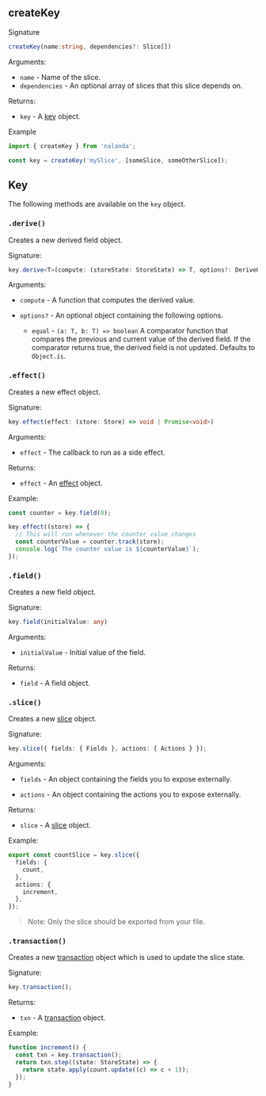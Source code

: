 ## createKey

Signature

```ts
createKey(name:string, dependencies?: Slice[])
```

Arguments:

- `name` - Name of the slice.
- `dependencies` - An optional array of slices that this slice depends on.

Returns:

- `key` - A [key](#key) object.

Example

```ts
import { createKey } from 'nalanda';

const key = createKey('mySlice', [someSlice, someOtherSlice]);
```

## Key

The following methods are available on the `key` object.

### `.derive()`

Creates a new derived field object.

Signature:

```ts
key.derive<T>(compute: (storeState: StoreState) => T, options?: DeriveOptions);
```

Arguments:

- `compute` - A function that computes the derived value.

- `options?` - An optional object containing the following options.

  - `equal` - `(a: T, b: T) => boolean` A comparator function that compares the previous and current value of the derived field. If the comparator returns true, the derived field is not updated. Defaults to `Object.is`.

### `.effect()`

Creates a new effect object.

Signature:

```ts
key.effect(effect: (store: Store) => void | Promise<void>)
```

Arguments:

- `effect` - The callback to run as a side effect.

Returns:

- `effect` - An [effect](./effect) object.

Example:

```ts
const counter = key.field(0);

key.effect((store) => {
  // This will run whenever the counter value changes
  const counterValue = counter.track(store);
  console.log(`The counter value is ${counterValue}`);
});
```

### `.field()`

Creates a new field object.

Signature:

```ts
key.field(initialValue: any)
```

Arguments:

- `initialValue` - Initial value of the field.

Returns:

- `field` - A field object.

### `.slice()`

Creates a new [slice](./slice) object.

Signature:

```ts
key.slice({ fields: { Fields }, actions: { Actions } });
```

Arguments:

- `fields` - An object containing the fields you to expose externally.

- `actions` - An object containing the actions you to expose externally.

Returns:

- `slice` - A [slice](./slice) object.

Example:

```ts
export const countSlice = key.slice({
  fields: {
    count,
  },
  actions: {
    increment,
  },
});
```

> Note: Only the slice should be exported from your file.

### `.transaction()`

Creates a new [transaction](./transaction) object which is used to update the slice state.

Signature:

```ts
key.transaction();
```

Returns:

- `txn` - A [transaction](./transaction) object.

Example:

```ts
function increment() {
  const txn = key.transaction();
  return txn.step((state: StoreState) => {
    return state.apply(count.update((c) => c + 1));
  });
}
```
